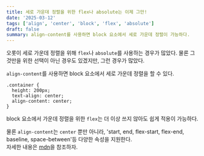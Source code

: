 ```yaml
---
title: 세로 가운데 정렬을 위한 flex나 absolute는 이제 그만!
date: '2025-03-12'
tags: ['align', 'center', 'block', 'flex', 'absolute']
draft: false
summary: align-content를 사용하면 block 요소에서 세로 가운데 정렬이 가능하다.
---
```


오롯이 세로 가운데 정렬을 위해 `flex`나 `absolute`를 사용하는 경우가 많았다. 물론 그것만을 위한 선택이 아닌 경우도 있겠지만, 그런 경우가 많았다.

`align-content`를 사용하면 block 요소에서 세로 가운데 정렬을 할 수 있다.

```css:예시 {4}
.container {
  height: 200px;
  text-align: center;
  align-content: center;
}
```

block 요소에서 가운데 정렬을 위한 `flex`는 더 이상 쓰지 않아도 쉽게 적용이 가능하다.

물론 `align-content`는 `center` 뿐만 아니라, 'start, end, flex-start, flex-end, baseline, space-between'등 다양한 속성을 지원한다.  
자세한 내용은 [mdn](https://developer.mozilla.org/ko/docs/Web/CSS/align-content)을 참조하자.
